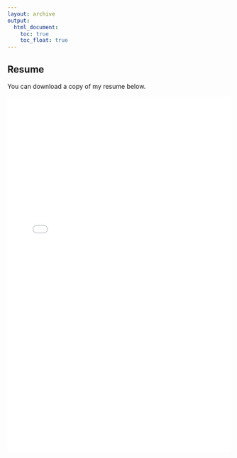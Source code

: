 ```yaml
---
layout: archive
output: 
  html_document:
    toc: true
    toc_float: true
---
```


## Resume

You can download a copy of my resume below.

<embed src="docs/resume.pdf" type="application/pdf" width="100%" height=800px/>